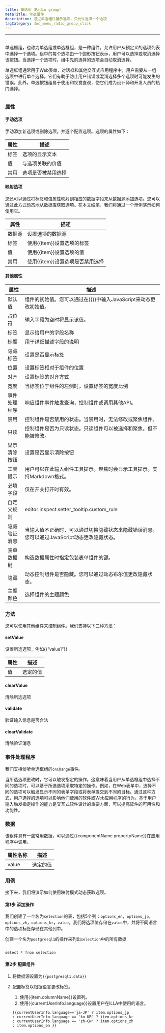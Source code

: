 ```yaml
---
title: 单选组（Radio group）
metaTitle: 单选组件
description: 通过单选组件展示选项，只允许选择一个选项
tagCategory: doc_menu_radio_group_click
---
```

---

## <Heading hidden>单选组（Radio group）</Heading>

单选框组，也称为单选组或单选框组，是一种组件，允许用户从预定义的选项列表中选择一个选项。组中的每个选项由一个圆形按钮表示，用户可以选择或取消选择该按钮。当选择一个选项时，组中先前选择的选项会自动取消选择。

单选框组通常用于Web表单，对话框和其他交互式应用程序中，用户需要从一组选项中进行单个选择。它们有助于防止用户错误或混淆选择多个选项时可能发生的错误。此外，单选按钮组易于使用和视觉直观，使它们成为设计师和开发人员的热门选择。

<img src='https://cdn.illacloud.com/official-website/img/docs/assemble/radiogroup1.png' alt="" />

### 属性

#### 手动选项

手动添加新选项或删除选项，并逐个配置选项。选项的属性如下：

| 属性 | 描述 |
| --- | --- |
| 标签 | 选项的显示文本 |
| 值 | 与选项关联的价值 |
| 禁用 | 选项是否被禁用选择 |

#### 映射选项

您还可以通过将标签和值属性映射到相应的数据字段来从数据源添加选项。您可以通过此方式动态地从数据库获取选项。在本文结尾，我们将通过一个示例演示如何使用它。

| 属性 | 描述 |
| --- | --- |
| 数据源 | 设置选项的数据源 |
| 标签 | 使用{{item}}设置选项的标签 |
| 值 | 使用{{item}}设置选项的值 |
| 禁用 | 使用{{item}}设置选项是否禁用选择 |

#### 其他属性

| 属性 | 描述 |
| --- | --- |
| 默认值 | 组件的初始值。您可以通过在{{}}中输入JavaScript来动态更改初始值。 |
| 占位符 | 输入字段为空时将显示该值。 |
| 标签 | 显示给用户的字段名称 |
| 标题 | 用于详细描述字段的说明 |
| 隐藏标签 | 设置是否显示标签 |
| 位置 | 设置标签相对于组件的位置 |
| 对齐 | 设置标签的对齐方式 |
| 宽度 | 当标签位于组件的左侧时，设置标签的宽度比例 |
| 事件处理程序 | 响应组件事件触发查询，控制组件或调用其他API。 |
| 禁用 | 控制组件是否禁用的状态。当禁用时，无法修改或聚焦组件。 |
| 只读 | 控制组件是否为只读状态。只读组件可以被选择和聚焦，但不能被修改。 |
| 显示清除按钮 | 设置是否显示清除按钮 |
| 工具提示 | 用户可以在此输入组件工具提示。聚焦时会显示工具提示。支持Markdown格式。 |
| 必填字段 | 仅在开关打开时有效。 |
| 自定义规则 | editor.inspect.setter_tooltip.custom_rule |
| 隐藏验证消息 | 当输入值不正确时，可以通过切换隐藏状态来隐藏错误消息。您可以通过JavaScript动态更改隐藏状态。 |
| 表单数据键 | 构造数据属性时指定包装表单组件的键。 |
| 隐藏 | 动态控制组件是否隐藏。您可以通过动态布尔值更改隐藏状态。 |
| 主题颜色 | 选择组件的主题颜色 |

### 方法

您可以使用其他组件来控制组件。我们支持以下三种方法：

#### setValue

设置所选选项，例如{{“value1”}}

| 属性 | 描述 |
| --- | --- |
| 值 | 选定的值 |

#### clearValue

清除所选选项

#### validate

验证输入信息是否合法

#### clearValidate

清除验证消息

### 事件处理程序

我们支持侦听单选框组的`onChange`事件。

当所选选项更改时，它可以触发指定的操作。这意味着当用户从单选框组中选择不同的选项时，可以基于所选选项采取特定的操作。例如，在Web表单中，选择不同的选项可以触发显示不同的表单字段或将表单提交到不同的目标。通过这种方式，用户选择的选项可以影响他们使用的软件或Web应用程序的行为。基于用户输入触发指定操作的能力是交互式软件设计的重要方面，可以提高软件的可用性和功能性。

### 数据

该组件具有一些常用数据，可以通过{{componentName.propertyName}}在应用程序中调用。

| 属性名称 | 描述 |
| --- | --- |
| value | 选定的值 |

### 用例

接下来，我们将演示如何使用映射模式动态获取选项。

#### 第1步 添加操作

我们创建了一个名为`selection`的表，包括5个列：`options_en`，`options_jp`，`options_zh`，`options_kr`，`value`。我们将选项值存储在`value`中，并将不同语言中的选项标签存储在其他列中。

创建一个名为`postgresql1`的操作来列出`selection`中的所有数据

<img src='https://cdn.illacloud.com/official-website/img/docs/assemble/radio1.png' alt="" />

```
select * from selection

```

#### 第2步 配置组件

1. 将数据源设置为`{{postgresql1.data}}`
2. 配置标签以根据语言更改标签。
    1. 使用{{item.columnName}}设置列。
    2. 使用{{currentUserInfo.language}}设置用户在ILLA中使用的语言。
    
    ```
    {{currentUserInfo.language=='ja-JP' ? item.options_jp
    : currentUserInfo.language == 'ko-KR' ? item.options_kr
    : currentUserInfo.language == 'zh-CN' ? item.options_zh
    : item.options_en }}
    
    ```
    
<img src='https://cdn.illacloud.com/official-website/img/docs/assemble/radiogroup2.png' alt="" />

